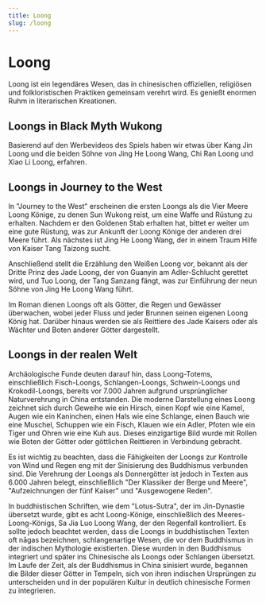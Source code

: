 ```yaml
---
title: Loong
slug: /loong
---
```


# Loong

Loong ist ein legendäres Wesen, das in chinesischen offiziellen, religiösen und folkloristischen Praktiken gemeinsam verehrt wird. Es genießt enormen Ruhm in literarischen Kreationen.

## Loongs in Black Myth Wukong

Basierend auf den Werbevideos des Spiels haben wir etwas über Kang Jin Loong und die beiden Söhne von Jing He Loong Wang, Chi Ran Loong und Xiao Li Loong, erfahren.

## Loongs in Journey to the West

In "Journey to the West" erscheinen die ersten Loongs als die Vier Meere Loong Könige, zu denen Sun Wukong reist, um eine Waffe und Rüstung zu erhalten. Nachdem er den Goldenen Stab erhalten hat, bittet er weiter um eine gute Rüstung, was zur Ankunft der Loong Könige der anderen drei Meere führt. Als nächstes ist Jing He Loong Wang, der in einem Traum Hilfe von Kaiser Tang Taizong sucht.

Anschließend stellt die Erzählung den Weißen Loong vor, bekannt als der Dritte Prinz des Jade Loong, der von Guanyin am Adler-Schlucht gerettet wird, und Tuo Loong, der Tang Sanzang fängt, was zur Einführung der neun Söhne von Jing He Loong Wang führt.

Im Roman dienen Loongs oft als Götter, die Regen und Gewässer überwachen, wobei jeder Fluss und jeder Brunnen seinen eigenen Loong König hat. Darüber hinaus werden sie als Reittiere des Jade Kaisers oder als Wächter und Boten anderer Götter dargestellt.

## Loongs in der realen Welt

Archäologische Funde deuten darauf hin, dass Loong-Totems, einschließlich Fisch-Loongs, Schlangen-Loongs, Schwein-Loongs und Krokodil-Loongs, bereits vor 7.000 Jahren aufgrund ursprünglicher Naturverehrung in China entstanden. Die moderne Darstellung eines Loong zeichnet sich durch Geweihe wie ein Hirsch, einen Kopf wie eine Kamel, Augen wie ein Kaninchen, einen Hals wie eine Schlange, einen Bauch wie eine Muschel, Schuppen wie ein Fisch, Klauen wie ein Adler, Pfoten wie ein Tiger und Ohren wie eine Kuh aus. Dieses einzigartige Bild wurde mit Rollen wie Boten der Götter oder göttlichen Reittieren in Verbindung gebracht.

Es ist wichtig zu beachten, dass die Fähigkeiten der Loongs zur Kontrolle von Wind und Regen eng mit der Sinisierung des Buddhismus verbunden sind. Die Verehrung der Loongs als Donnergötter ist jedoch in Texten aus 6.000 Jahren belegt, einschließlich "Der Klassiker der Berge und Meere", "Aufzeichnungen der fünf Kaiser" und "Ausgewogene Reden".

In buddhistischen Schriften, wie dem "Lotus-Sutra", der im Jin-Dynastie übersetzt wurde, gibt es acht Loong-Könige, einschließlich des Meeres-Loong-Königs, Sa Jia Luo Loong Wang, der den Regenfall kontrolliert. Es sollte jedoch beachtet werden, dass die Loongs in buddhistischen Texten oft nāgas bezeichnen, schlangenartige Wesen, die vor dem Buddhismus in der indischen Mythologie existierten. Diese wurden in den Buddhismus integriert und später ins Chinesische als Loongs oder Schlangen übersetzt. Im Laufe der Zeit, als der Buddhismus in China sinisiert wurde, begannen die Bilder dieser Götter in Tempeln, sich von ihren indischen Ursprüngen zu unterscheiden und in der populären Kultur in deutlich chinesische Formen zu integrieren.